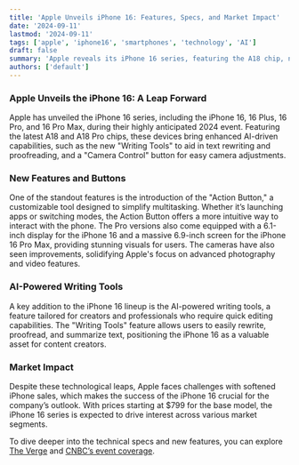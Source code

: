```yaml
---
title: 'Apple Unveils iPhone 16: Features, Specs, and Market Impact'
date: '2024-09-11'
lastmod: '2024-09-11'
tags: ['apple', 'iphone16', 'smartphones', 'technology', 'AI']
draft: false
summary: 'Apple reveals its iPhone 16 series, featuring the A18 chip, new Action and Camera Control buttons, and AI-powered writing tools. Learn more about the specs, market outlook, and more.'
authors: ['default']
---
```


### Apple Unveils the iPhone 16: A Leap Forward

Apple has unveiled the iPhone 16 series, including the iPhone 16, 16 Plus, 16 Pro, and 16 Pro Max, during their highly anticipated 2024 event. Featuring the latest A18 and A18 Pro chips, these devices bring enhanced AI-driven capabilities, such as the new "Writing Tools" to aid in text rewriting and proofreading, and a "Camera Control" button for easy camera adjustments.

### New Features and Buttons

One of the standout features is the introduction of the "Action Button," a customizable tool designed to simplify multitasking. Whether it’s launching apps or switching modes, the Action Button offers a more intuitive way to interact with the phone. The Pro versions also come equipped with a 6.1-inch display for the iPhone 16 and a massive 6.9-inch screen for the iPhone 16 Pro Max, providing stunning visuals for users. The cameras have also seen improvements, solidifying Apple's focus on advanced photography and video features.

### AI-Powered Writing Tools

A key addition to the iPhone 16 lineup is the AI-powered writing tools, a feature tailored for creators and professionals who require quick editing capabilities. The "Writing Tools" feature allows users to easily rewrite, proofread, and summarize text, positioning the iPhone 16 as a valuable asset for content creators.

### Market Impact

Despite these technological leaps, Apple faces challenges with softened iPhone sales, which makes the success of the iPhone 16 crucial for the company’s outlook. With prices starting at $799 for the base model, the iPhone 16 series is expected to drive interest across various market segments.

To dive deeper into the technical specs and new features, you can explore [The Verge](https://www.theverge.com/24237017/iphone-16-specs-features-price-release-date-apple) and [CNBC’s event coverage](https://www.cnbc.com/2024/09/09/apple-event-2024-live-updates-iphone-16-apple-watch-10.html).
